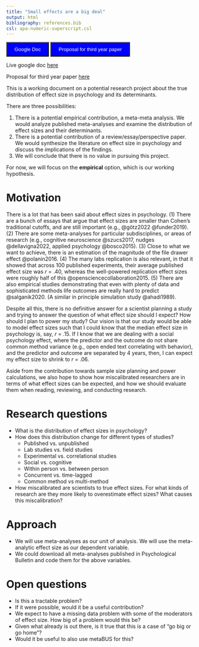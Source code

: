 ```yaml
---
title: "Small effects are a big deal"
output: html
bibliography: references.bib
csl: apa-numeric-superscript.csl
---
```


<button onclick="location.href='https://docs.google.com/document/d/101GgASJL0igyeBxg-fp-h2wF8i0VCUt8rKH1Po67kcE/edit'" type="button" style="background-color: blue; color: white; padding: 10px 20px;">
Google Doc
</button>

<button onclick="location.href='https://lirabenjamin.github.io/effect-size/proposal/index.html'" type="button" style="background-color: blue; color: white; padding: 10px 20px;">
Proposal for third year paper
</button>

Live google doc [here](https://docs.google.com/document/d/101GgASJL0igyeBxg-fp-h2wF8i0VCUt8rKH1Po67kcE/edit)

Proposal for third year paper [here](https://lirabenjamin.github.io/effect-size/proposal/index.pdf)

This is a working document on a potential research project about the true distribution of effect size in psychology and its determinants.

There are three possibilities:

1.  There is a potential empirical contribution, a meta-meta analysis. We would analyze published meta-analyses and examine the distribution of effect sizes and their determinants.
2.  There is a potential contribution of a review/essay/perspective paper. We would synthesize the literature on effect size in psychology and discuss the implications of the findings.
3.  We will conclude that there is no value in pursuing this project.

For now, we will focus on the **empirical** option, which is our working hypothesis.

# Motivation

There is a lot that has been said about effect sizes in psychology. (1) There are a bunch of essays that argue that effect sizes are smaller than Cohen's traditional cutoffs, and are still important (e.g., @götz2022 @funder2019). (2) There are some meta-analyses for particular subdisciplines, or areas of research (e.g., cognitive neuroscience @szucs2017, nudges @dellavigna2022, applied psychology @bosco2015). (3) Close to what we want to achieve, there is an estimation of the magnitude of the file drawer effect @polanin2016. (4) The many labs replication is also relevant, in that it showed that across 100 published experiments, their average published effect size was *r* = .40, whereas the well-powered replication effect sizes were roughly half of this @opensciencecollaboration2015. (5) There are also empirical studies demonstrating that even with plenty of data and sophisticated methods life outcomes are really hard to predict @salganik2020. (A similar in principle simulation study @ahadi1989).

Despite all this, there is no definitive answer for a scientist planning a study and trying to answer the question of what effect size should I expect? How should I plan to power my study? Our vision is that our study would be able to model effect sizes such that I could know that the median effect size in psychology is, say, *r* = .15. If I know that we are dealing with a social psychology effect, where the predictor and the outcome do not share common method variance (e.g., open ended text correlating with behavior), and the predictor and outcome are separated by 4 years, then, I can expect my effect size to shrink to *r* = .06.

Aside from the contribution towards sample size planning and power calculations, we also hope to show how miscalibrated researchers are in terms of what effect sizes can be expected, and how we should evaluate them when reading, reviewing, and conducting research.

# Research questions

-   What is the distribution of effect sizes in psychology?
-   How does this distribution change for different types of studies?
    -   Published vs. unpublished
    -   Lab studies vs. field studies
    -   Experimental vs. correlational studies
    -   Social vs. cognitive
    -   Within person vs. between person
    -   Concurrent vs. time-lagged
    -   Common method vs multi-method
-   How miscalibrated are scientists to true effect sizes. For what kinds of research are they more likely to overestimate effect sizes? What causes this miscalibration?

# Approach

-   We will use meta-analyses as our unit of analysis. We will use the meta-analytic effect size as our dependent variable.
-   We could download all meta-analyses published in Psychological Bulletin and code them for the above variables.

# Open questions

-   Is this a tractable problem?
-   If it were possible, would it be a useful contribution?
-   We expect to have a missing data problem with some of the moderators of effect size. How big of a problem would this be?
-   Given what already is out there, is it true that this is a case of "go big or go home"?
-   Would it be useful to also use metaBUS for this?

<!-- # Extra notes from Literature review

Dalton et al @dalton2012 suggests that there is **no** publication bias or file drawer inflation bias in perosonnel psychology. - I don't believe that!

# Notes from Meetings

- Dolores thinks that just using Psych Bulletin data is not gonna fly in Psych Bulletin. It could work for PNAS or some other journal she said.
- An interesting point from Dolores was to use the estimated distribution to try to uncover insights from psychology. To interesting examples: (1) Are effects larger for younger samples? Are kids more malleable? (2) Are effects larger the closer you get to behavior.
- Drew
  - Small effect sizes in SPSP, is there a recording?
  - Stanford machine learning Eichstadedetststedt at SPSP talked about this in a panel - How do we feel about small fx

 -->
